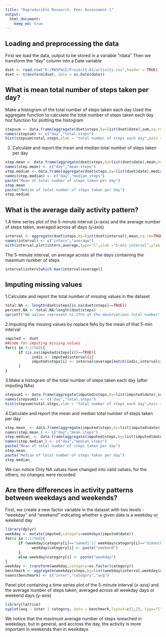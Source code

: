 ```yaml
---
title: "Reproducible Research: Peer Assessment 1"
output: 
  html_document:
    keep_md: true
---
```



## Loading and preprocessing the data

First we load the data, output to be stored in a variable "rdata"
Then we transform the "day" column into a Date variable

```r
dset <- read.csv("D:/RWSPACE/Project5_A1/activity.csv",header = TRUE)
dset <- transform(dset, date = as.Date(date))
```


## What is mean total number of steps taken per day?

Make a histogram of the total number of steps taken each day
Used the aggregate function to calculate the total number of steps taken each day
hist function for plotting the histogram

```r
stepsum <- data.frame(aggregate(dset$steps,by=list(dset$date),sum,na.rm=TRUE))
names(stepsum) <- c("day","total.steps")
hist(stepsum$total.steps,xlab = "total number of steps each day",main = "Histogram of total number of steps each day", col="orange")
```

2. Calculate and report the mean and median total number of steps taken per day

```r
step.mean <- data.frame(aggregate(dset$steps,by=list(dset$date),mean,na.rm=TRUE))
names(step.mean) <- c("day","mean.steps")
step.median <- data.frame(aggregate(dset$steps,by=list(dset$date),median,na.rm=TRUE))
names(step.median) <- c("day","median.steps")
paste("Mean of total number of steps taken per day")
step.mean
paste("Median of total number of steps taken per day")
step.median
```


## What is the average daily activity pattern?

1.A time series plot of the 5-minute interval (x-axis)
and the average number of steps taken, averaged across all days (y-axis)

```r
interval <- aggregate(dset$steps,by=list(dset$interval),mean,na.rm=TRUE)
names(interval) <- c("interv","average")
with(interval,plot(interv,average,type="l",xlab ="5-min interval",ylab = "Average number of steps",main = "Average number of steps per 5-min interval"))
```

The 5-minute interval, on average across all the days containing the maximum number of steps

```r
interval$interv[which.max(interval$average)]
```


## Imputing missing values
1.Calculate and report the total number of missing values in the dataset

```r
total.NA <- length(dset$steps[is.na(dset$steps)==TRUE])
percent.NA <- total.NA/length(dset$steps)
sprintf("NA values represent %1.2f%% of the observations total number",100*percent.NA)
```

2.Imputing the missing values by replace NAs by the mean of that 5-min interval

```r
imputed <- dset
##Code for imputing missing values
for(i in 1:17568){
      if (is.na(imputed$steps[i])==TRUE){
            indic <- imputed$interval[i]
            imputed$steps[i] <- interval$average[match(indic,interval$interv)]
      }
}
```

3.Make a histogram of the total number of steps taken each day (after imputing NAs)

```r
stepsum1 <- data.frame(aggregate(imputed$steps,by=list(imputed$date),sum,na.rm=TRUE))
names(stepsum1) <- c("day","total.steps")
hist(stepsum$total.steps,xlab = "total number of steps each day",main = "Histogram of total number of steps each day after imputing NAs", col="green")
```

4.Calculate and report the mean and median total number of steps taken per day

```r
step.mean_ <- data.frame(aggregate(imputed$steps,by=list(imputed$date),mean,na.rm=TRUE))
names(step.mean_) <- c("day","mean.steps")
step.median_ <- data.frame(aggregate(imputed$steps,by=list(imputed$date),median,na.rm=TRUE))
names(step.median_) <- c("day","median.steps")
paste("Mean of total number of steps taken per day")
step.mean_
paste("Median of total number of steps taken per day")
step.median_
```

We can notice Only NA values have changed into valid values, for the others, no changes were recorded 


## Are there differences in activity patterns between weekdays and weekends?

First, we create a new factor variable in the dataset with two levels - "weekday" and "weekend" indicating whether a given date is a weekday or weekend day

```r
library(dplyr)
weekday <- mutate(imputed,category=weekdays(imputed$date))
for(i in 1:17568){
      if (weekday$category[i]=="samedi"|| weekday$category[i]=="dimanche"){
            weekday$category[i] <- paste("weekend")
      }
      else weekday$category[i] <- paste("weekday")
}
weekday <- transform(weekday,category=as.factor(category))
benchmark <- aggregate(weekday$steps,by=list(weekday$interval,weekday$category),mean)
names(benchmark) <- c("inter","category","avg")
```

Panel plot containing a time series plot of the 5-minute interval (x-axis) and the average number of steps taken, averaged across all weekday days or weekend days (y-axis)

```r
library(lattice)
xyplot(avg ~ inter | category, data = benchmark,layout=c(1,2), type="l",lty=1)
```

We notice that the maximum average number of steps isreached in weekdays, but in general, and accross the day, the activity is more important in weekends than in weekdays 
